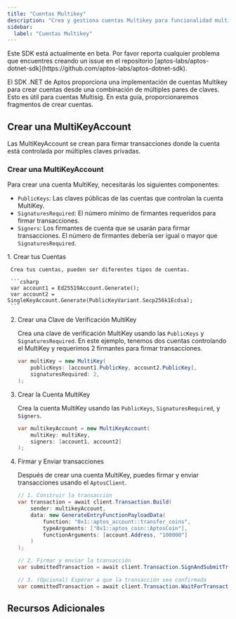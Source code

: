 ```yaml
---
title: "Cuentas Multikey"
description: "Crea y gestiona cuentas Multikey para funcionalidad multisig usando múltiples pares de claves con el SDK .NET de Aptos"
sidebar:
  label: "Cuentas Multikey"
---
```



<Aside type="caution" emoji="❗">
  Este SDK está actualmente en beta. Por favor reporta cualquier problema que encuentres
  creando un issue en el repositorio
  [aptos-labs/aptos-dotnet-sdk](https://github.com/aptos-labs/aptos-dotnet-sdk).
</Aside>

El SDK .NET de Aptos proporciona una implementación de cuentas Multikey para crear cuentas desde una combinación de múltiples pares de claves. Esto es útil para
cuentas Multisig. En esta guía, proporcionaremos fragmentos de crear cuentas.

## Crear una MultiKeyAccount

Las MultiKeyAccount se crean para firmar transacciones donde la cuenta está controlada por múltiples claves privadas.

### Crear una MultiKeyAccount

Para crear una cuenta MultiKey, necesitarás los siguientes componentes:

- `PublicKeys`: Las claves públicas de las cuentas que controlan la cuenta MultiKey.
- `SignaturesRequired`: El número mínimo de firmantes requeridos para firmar transacciones.
- `Signers`: Los firmantes de cuenta que se usarán para firmar transacciones. El número de firmantes debería ser igual o mayor que `SignaturesRequired`.

<Steps>
  1. Crear tus Cuentas

     Crea tus cuentas, pueden ser diferentes tipos de cuentas.

     ```csharp
     var account1 = Ed25519Account.Generate();
     var account2 = SingleKeyAccount.Generate(PublicKeyVariant.Secp256k1Ecdsa);
     ```

  2. Crear una Clave de Verificación MultiKey

     Crea una clave de verificación MultiKey usando las `PublicKeys` y `SignaturesRequired`. En este ejemplo,
     tenemos dos cuentas controlando el MultiKey y requerimos 2 firmantes para firmar transacciones.

     ```csharp
     var multiKey = new MultiKey(
         publicKeys: [account1.PublicKey, account2.PublicKey],
         signaturesRequired: 2,
     );
     ```

  3. Crear la Cuenta MultiKey

     Crea la cuenta MultiKey usando las `PublicKeys`, `SignaturesRequired`, y `Signers`.

     ```csharp
     var multikeyAccount = new MultiKeyAccount(
         multiKey: multiKey,
         signers: [account1, account2]
     );
     ```

  4. Firmar y Enviar transacciones

     Después de crear una cuenta MultiKey, puedes firmar y enviar transacciones usando el `AptosClient`.

     ```csharp
     // 1. Construir la transacción
     var transaction = await client.Transaction.Build(
         sender: multikeyAccount,
         data: new GenerateEntryFunctionPayloadData(
             function: "0x1::aptos_account::transfer_coins",
             typeArguments: ["0x1::aptos_coin::AptosCoin"],
             functionArguments: [account.Address, "100000"]
         )
     );

     // 2. Firmar y enviar la transacción
     var submittedTransaction = await client.Transaction.SignAndSubmitTransaction(multikeyAccount, transaction);

     // 3. (Opcional) Esperar a que la transacción sea confirmada
     var committedTransaction = await client.Transaction.WaitForTransaction(submittedTransaction.Hash);
     ```
</Steps>

## Recursos Adicionales

<CardGrid>
  <LinkCard href="https://aptos-labs.github.io/aptos-dotnet-sdk/docs/Aptos.MultiKeyAccount.html" title="Referencia MultiKeyAccount" description="La referencia API completa para la clase MultiKeyAccount." target="_blank" />
</CardGrid>
